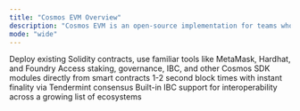 ```yaml
---
title: "Cosmos EVM Overview"
description: "Cosmos EVM is an open-source implementation for teams who want to build their own chain, rollup, or EVM-compatible application using the best Layer 1 stack in blockchain, including full Ethereum composability. Build custom modules for your SDK and get fast finality, complete decentralization, and built-in interoperability between EVM and Cosmos."
mode: "wide"
---
```



<CardGroup cols={2}>
  <Card title="Full Ethereum Compatibility" icon="ethereum">
    Deploy existing Solidity contracts, use familiar tools like MetaMask, Hardhat, and Foundry
  </Card>
  <Card title="Cosmos Native Features" icon="link">
    Access staking, governance, IBC, and other Cosmos SDK modules directly from smart contracts
  </Card>
  <Card title="Instant Finality" icon="zap">
    1-2 second block times with instant finality via Tendermint consensus
  </Card>
  <Card title="Cross-Chain Ready" icon="globe">
    Built-in IBC support for interoperability across a growing list of ecosystems
  </Card>
</CardGroup>

